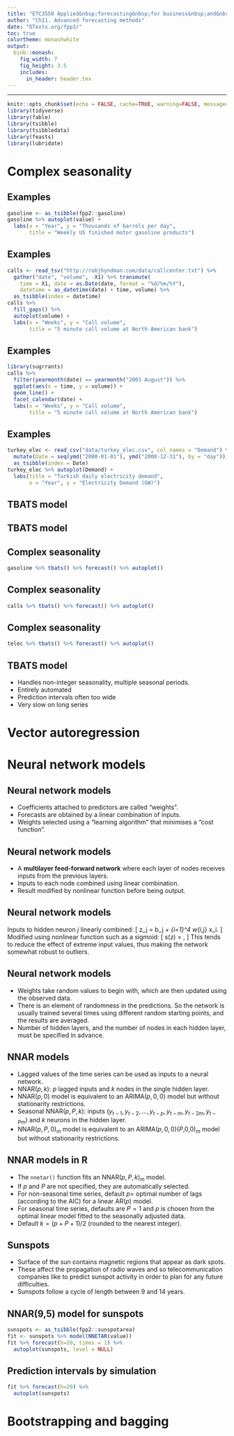 ```yaml
---
title: "ETC3550 Applied&nbsp;forecasting&nbsp;for business&nbsp;and&nbsp;economics"
author: "Ch11. Advanced forecasting methods"
date: "OTexts.org/fpp3/"
toc: true
colortheme: monashwhite
output:
  binb::monash:
    fig_width: 7
    fig_height: 3.5
    includes:
      in_header: header.tex
---
```

---

```r
knitr::opts_chunk$set(echo = FALSE, cache=TRUE, warning=FALSE, message=FALSE)
library(tidyverse)
library(fable)
library(tsibble)
library(tsibbledata)
library(feasts)
library(lubridate)
```

# Complex seasonality

## Examples

```r
gasoline <- as_tsibble(fpp2::gasoline)
gasoline %>% autoplot(value) +
  labs(x = "Year", y = "Thousands of barrels per day",
       title = "Weekly US finished motor gasoline products")
```

## Examples

```r
calls <- read_tsv("http://robjhyndman.com/data/callcenter.txt") %>%
  gather("date", "volume", -X1) %>% transmute(
    time = X1, date = as.Date(date, format = "%d/%m/%Y"),
    datetime = as_datetime(date) + time, volume) %>%
  as_tsibble(index = datetime)
calls %>% 
  fill_gaps() %>% 
  autoplot(volume) +
  labs(x = "Weeks", y = "Call volume",
       title = "5 minute call volume at North American bank")
```

## Examples

```r
library(sugrrants)
calls %>%
  filter(yearmonth(date) == yearmonth("2003 August")) %>%
  ggplot(aes(x = time, y = volume)) +
  geom_line() + 
  facet_calendar(date) + 
  labs(x = "Weeks", y = "Call volume",
       title = "5 minute call volume at North American bank")
```


## Examples

```r
turkey_elec <- read_csv("data/turkey_elec.csv", col_names = "Demand") %>% 
  mutate(Date = seq(ymd("2000-01-01"), ymd("2008-12-31"), by = "day")) %>% 
  as_tsibble(index = Date)
turkey_elec %>% autoplot(Demand) +
  labs(title = "Turkish daily electricity demand",
       x = "Year", y = "Electricity Demand (GW)")
```

## TBATS model

\begin{alertblock}{\Large TBATS}
\textbf{\Large T}rigonometric terms for seasonality\\
\textbf{\Large B}ox-Cox transformations for heterogeneity\\
\textbf{\Large A}RMA errors for short-term dynamics\\
\textbf{\Large T}rend (possibly damped)\\
\textbf{\Large S}easonal (including multiple and\\\hfill non-integer periods)
\end{alertblock}

## TBATS model
\vspace*{-0.8cm}\fontsize{13}{14}\sf

\begin{align*}
y_t&= \text{observation at time $t$}\\
y_t^{(\omega)} &= \begin{cases} (y_t^\omega-1)/\omega & \text{if $\omega\ne0$};\\
\log y_t & \text{if $\omega=0$}.\end{cases}\hspace*{10cm}\\
y_t^{(\omega)} &= \ell_{t-1} + \phi b_{t-1} + \sum_{i=1}^M s_{t-m_i}^{(i)} + d_t\\
\ell_t &= \ell_{t-1} + \phi b_{t-1} + \alpha d_t\\
b_t &= (1-\phi) b + \phi b_{t-1} + \beta d_{t}\\
d_t &= \sum_{i=1}^p \phi_i d_{t-i} + \sum_{j=1}^q \theta_j \varepsilon_{t-j} + \varepsilon_t\\
s_t^{(i)} &= \sum_{j=1}^{k_i} s_{j,t}^{(i)}
\end{align*}
\begin{textblock}{8}(4.3,7.5)
\begin{align*}
s_{j,t}^{(i)} &= \phantom{-}s_{j,t-1}^{(i)}\cos \lambda_j^{(i)} + s_{j,t-1}^{*(i)}\sin \lambda_j^{(i)} + \gamma_1^{(i)} d_t\\
s_{j,t}^{(i)} &= -s_{j,t-1}^{(i)}\sin \lambda_j^{(i)} + s_{j,t-1}^{*(i)}\cos \lambda_j^{(i)} + \gamma_2^{(i)} d_t
\end{align*}
\end{textblock}

\only<2->{\begin{textblock}{5}(7.3,1.8)\begin{block}{}Box-Cox transformation\end{block}\end{textblock}}
\only<3->{\begin{textblock}{5}(7.3,3.4)\begin{block}{}$M$ seasonal periods\end{block}\end{textblock}}
\only<4->{\begin{textblock}{5}(7.3,4.7)\begin{block}{}global and local trend\end{block}\end{textblock}}
\only<5->{\begin{textblock}{5}(7.3,6.0)\begin{block}{}ARMA error\end{block}\end{textblock}}
\only<6->{\begin{textblock}{5}(7.3,7.3)\begin{block}{}Fourier-like seasonal terms\end{block}\end{textblock}}

\only<7>{\begin{textblock}{4}(2.5,2.5)\large\begin{alertblock}{TBATS}
\textbf{T}rigonometric\\
\textbf{B}ox-Cox\\
\textbf{A}RMA\\
\textbf{T}rend\\
\textbf{S}easonal
\end{alertblock}\end{textblock}}

## Complex seasonality
\fontsize{12}{14}\sf

```r
gasoline %>% tbats() %>% forecast() %>% autoplot()
```

## Complex seasonality
\fontsize{12}{14}\sf

```r
calls %>% tbats() %>% forecast() %>% autoplot()
```

## Complex seasonality
\fontsize{12}{14}\sf

```r
telec %>% tbats() %>% forecast() %>% autoplot()
```


## TBATS model

\begin{alertblock}{\Large TBATS}\fontsize{13.5}{19}\sf
\textbf{\Large T}rigonometric terms for seasonality\\
\textbf{\Large B}ox-Cox transformations for heterogeneity\\
\textbf{\Large A}RMA errors for short-term dynamics\\
\textbf{\Large T}rend (possibly damped)\\
\textbf{\Large S}easonal (including multiple and non-integer periods)
\end{alertblock}\vspace*{0.1cm}\fontsize{13}{15}\sf

* Handles non-integer seasonality, multiple seasonal periods.
* Entirely automated
* Prediction intervals often too wide
* Very slow on long series


\vspace*{10cm}

# Vector autoregression

# Neural network models

## Neural network models

\alert{Simplest version: linear regression}

\begin{tikzpicture}[shorten >=1pt,->,draw=black!50, node distance=2.5cm]
    \tikzstyle{every pin edge}=[<-,shorten <=1pt]
    \tikzstyle{neuron}=[circle,fill=black!25,minimum size=17pt,inner sep=0pt]
    \tikzstyle{input neuron}=[neuron, fill=green!50];
    \tikzstyle{output neuron}=[neuron, fill=red!50];
    \tikzstyle{hidden neuron}=[neuron, fill=blue!50];
    \tikzstyle{annot} = [text width=4em, text centered]
    % Draw the input layer nodes
    \foreach \name / \y in {1,...,4}
    % This is the same as writing \foreach \name / \y in {1/1,2/2,3/3,4/4}
        \node[input neuron, pin=left:Input \#\y] (I-\name) at (0,-\y) {};
    % Draw the output layer node
    \node[output neuron,pin={[pin edge={->}]right:Output}, right of=I-2, yshift=-0.5cm] (O) {};
    % Connect every node in the  layer with the output layer
    \foreach \source in {1,...,4}
        \path (I-\source) edge (O);
    % Annotate the layers
    \node[annot] (input) {Input layer};
    \node[annot,right of=input] {Output layer};
\end{tikzpicture}\pause\fontsize{12}{14}\sf\vspace*{-0.2cm}

* Coefficients attached to predictors are called "weights".
* Forecasts are obtained by a linear combination of inputs.
* Weights selected using a "learning algorithm" that minimises a "cost function".

## Neural network models

\alert{Nonlinear model with one hidden layer}

\begin{tikzpicture}[shorten >=1pt,->,draw=black!50, node distance=2.5cm]
    \tikzstyle{every pin edge}=[<-,shorten <=1pt]
    \tikzstyle{neuron}=[circle,fill=black!25,minimum size=17pt,inner sep=0pt]
    \tikzstyle{input neuron}=[neuron, fill=green!50];
    \tikzstyle{output neuron}=[neuron, fill=red!50];
    \tikzstyle{hidden neuron}=[neuron, fill=blue!50];
    \tikzstyle{annot} = [text width=4em, text centered]
    % Draw the input layer nodes
    \foreach \name / \y in {1,...,4}
    % This is the same as writing \foreach \name / \y in {1/1,2/2,3/3,4/4}
        \node[input neuron, pin=left:Input \#\y] (I-\name) at (0,-\y) {};
    % Draw the hidden layer nodes
    \foreach \name / \y in {1,...,3}
        \path[yshift=-.5cm]
            node[hidden neuron] (H-\name) at (2.5cm,-\y cm) {};
    % Draw the output layer node
    \node[output neuron,pin={[pin edge={->}]right:Output}, right of=H-2] (O) {};
    % Connect every node in the input layer with every node in the
    % hidden layer.
    \foreach \source in {1,...,4}
        \foreach \dest in {1,...,3}
            \path (I-\source) edge (H-\dest);
    % Connect every node in the hidden layer with the output layer
    \foreach \source in {1,...,3}
        \path (H-\source) edge (O);
    % Annotate the layers
    \node[annot,above of=H-2, node distance=2.5cm] (hl) {Hidden layer};
    \node[annot,left of=hl] {Input layer};
    \node[annot,right of=hl] {Output layer};
\end{tikzpicture}
\pause\vspace*{-0.1cm}\fontsize{13}{13}\sf
* A **multilayer feed-forward network** where each layer of nodes receives inputs from the previous layers.
* Inputs to each node combined using linear combination.
* Result modified by nonlinear function before being output.

## Neural network models

Inputs to hidden neuron $j$ linearly combined:
\[
z_j = b_j + \sum_{i=1}^4 w_{i,j} x_i.
\]
Modified using nonlinear function such as a sigmoid:
\[
s(z) = \frac{1}{1+e^{-z}},
\]
This tends to reduce the effect of extreme input values, thus making the network somewhat robust to outliers.

## Neural network models

* Weights take random  values to begin with, which are then updated using the observed data.
* There is an element of randomness in the predictions. So the network is usually trained several times using different random starting points, and the results are averaged.
* Number of hidden layers, and the number of nodes in each hidden layer, must be specified in advance.

## NNAR models
\fontsize{14}{15}\sf

* Lagged values of the time series can be used as inputs to a neural network.
* NNAR($p,k$): $p$ lagged inputs and $k$ nodes in the single hidden layer.
* NNAR($p,0$) model is equivalent to an ARIMA($p,0,0$) model but without stationarity restrictions.
* Seasonal NNAR($p,P,k$): inputs $(y_{t-1},y_{t-2},\dots,y_{t-p},y_{t-m},y_{t-2m},y_{t-Pm})$ and $k$ neurons in the hidden layer.
* NNAR($p,P,0$)$_m$ model is equivalent to an ARIMA($p,0,0$)($P$,0,0)$_m$ model but without stationarity restrictions.

## NNAR models in R
\fontsize{14}{16}\sf

* The `nnetar()` function fits an NNAR($p,P,k$)$_m$ model.
* If $p$ and $P$ are not specified, they are automatically selected.
* For non-seasonal time series, default $p=$ optimal number of lags (according to the AIC) for a linear AR($p$) model.
* For seasonal time series, defaults are $P=1$ and $p$ is chosen from the optimal linear model fitted to the seasonally adjusted data.
* Default $k=(p+P+1)/2$ (rounded to the nearest integer).

## Sunspots

* Surface of the sun contains magnetic regions that appear as dark spots.
* These affect the propagation of radio waves and so telecommunication companies like to predict sunspot activity in order to plan for any future difficulties.
* Sunspots follow a cycle of length between 9 and 14 years.

## NNAR(9,5) model for sunspots
\fontsize{11}{11}\sf

```r
sunspots <- as_tsibble(fpp2::sunspotarea)
fit <- sunspots %>% model(NNETAR(value))
fit %>% forecast(h=20, times = 1) %>% 
  autoplot(sunspots, level = NULL)
```

## Prediction intervals by simulation
\fontsize{11}{11}\sf

```r
fit %>% forecast(h=20) %>% 
  autoplot(sunspots)
```

# Bootstrapping and bagging

